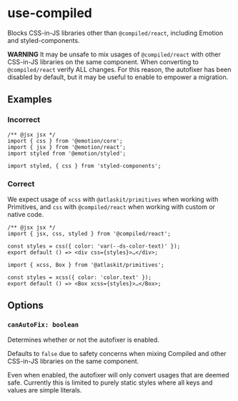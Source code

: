 # use-compiled

Blocks CSS-in-JS libraries other than `@compiled/react`, including Emotion and styled-components.

**WARNING** It may be unsafe to mix usages of `@compiled/react` with other CSS-in-JS libraries on
the same component. When converting to `@compiled/react` verify ALL changes. For this reason, the
autofixer has been disabled by default, but it may be useful to enable to empower a migration.

## Examples

### Incorrect

```tsx
/** @jsx jsx */
import { css } from '@emotion/core';
import { jsx } from '@emotion/react';
import styled from '@emotion/styled';
```

```tsx
import styled, { css } from 'styled-components';
```

### Correct

We expect usage of `xcss` with `@atlaskit/primitives` when working with Primitives, and `css` with
`@compiled/react` when working with custom or native code.

```tsx
/** @jsx jsx */
import { jsx, css, styled } from '@compiled/react';

const styles = css({ color: 'var(--ds-color-text)' });
export default () => <div css={styles}>…</div>;
```

```tsx
import { xcss, Box } from '@atlaskit/primitives';

const styles = xcss({ color: 'color.text' });
export default () => <Box xcss={styles}>…</Box>;
```

## Options

### `canAutoFix: boolean`

Determines whether or not the autofixer is enabled.

Defaults to `false` due to safety concerns when mixing Compiled and other CSS-in-JS libraries on the
same component.

Even when enabled, the autofixer will only convert usages that are deemed safe. Currently this is
limited to purely static styles where all keys and values are simple literals.
